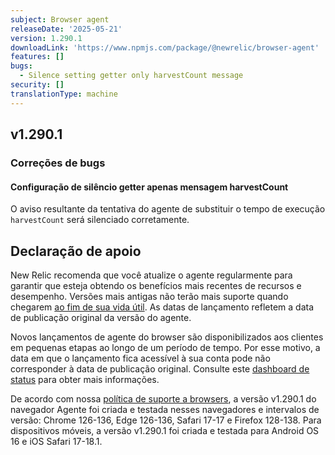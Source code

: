 ```yaml
---
subject: Browser agent
releaseDate: '2025-05-21'
version: 1.290.1
downloadLink: 'https://www.npmjs.com/package/@newrelic/browser-agent'
features: []
bugs:
  - Silence setting getter only harvestCount message
security: []
translationType: machine
---
```


## v1.290.1

### Correções de bugs

#### Configuração de silêncio getter apenas mensagem harvestCount

O aviso resultante da tentativa do agente de substituir o tempo de execução `harvestCount` será silenciado corretamente.

## Declaração de apoio

New Relic recomenda que você atualize o agente regularmente para garantir que esteja obtendo os benefícios mais recentes de recursos e desempenho. Versões mais antigas não terão mais suporte quando chegarem [ao fim de sua vida útil](https://docs.newrelic.com/docs/browser/browser-monitoring/getting-started/browser-agent-eol-policy/). As datas de lançamento refletem a data de publicação original da versão do agente.

Novos lançamentos de agente do browser são disponibilizados aos clientes em pequenas etapas ao longo de um período de tempo. Por esse motivo, a data em que o lançamento fica acessível à sua conta pode não corresponder à data de publicação original. Consulte este [dashboard de status](https://newrelic.github.io/newrelic-browser-agent-release/) para obter mais informações.

De acordo com nossa [política de suporte a browsers](https://docs.newrelic.com/docs/browser/new-relic-browser/getting-started/compatibility-requirements-browser-monitoring/#browser-types), a versão v1.290.1 do navegador Agente foi criada e testada nesses navegadores e intervalos de versão: Chrome 126-136, Edge 126-136, Safari 17-17 e Firefox 128-138. Para dispositivos móveis, a versão v1.290.1 foi criada e testada para Android OS 16 e iOS Safari 17-18.1.